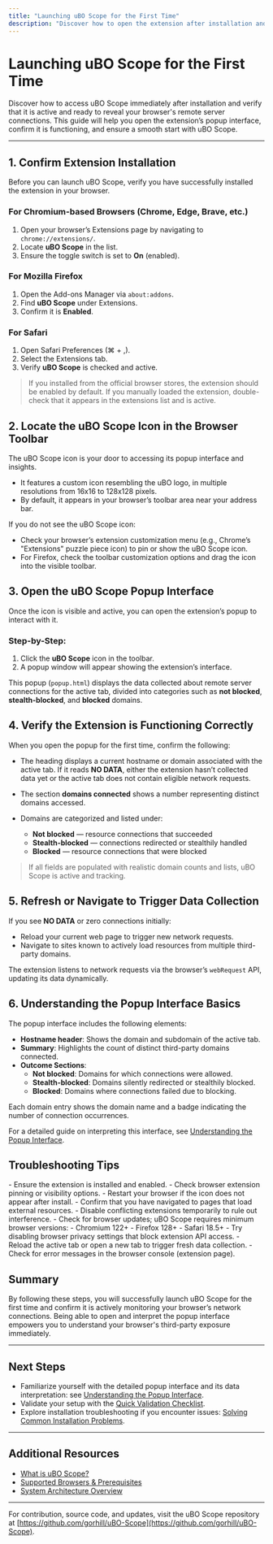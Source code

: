 ```yaml
---
title: "Launching uBO Scope for the First Time"
description: "Discover how to open the extension after installation and verify that it is active in your browser. This walkthrough helps ensure users are able to access and interact with uBO Scope’s popup interface without friction."
---
```


# Launching uBO Scope for the First Time

Discover how to access uBO Scope immediately after installation and verify that it is active and ready to reveal your browser's remote server connections. This guide will help you open the extension’s popup interface, confirm it is functioning, and ensure a smooth start with uBO Scope.

---

## 1. Confirm Extension Installation

Before you can launch uBO Scope, verify you have successfully installed the extension in your browser.

### For Chromium-based Browsers (Chrome, Edge, Brave, etc.)

1. Open your browser’s Extensions page by navigating to `chrome://extensions/`.
2. Locate **uBO Scope** in the list.
3. Ensure the toggle switch is set to **On** (enabled).

### For Mozilla Firefox

1. Open the Add-ons Manager via `about:addons`.
2. Find **uBO Scope** under Extensions.
3. Confirm it is **Enabled**.

### For Safari

1. Open Safari Preferences (⌘ + ,).
2. Select the Extensions tab.
3. Verify **uBO Scope** is checked and active.


> <Tip>
> If you installed from the official browser stores, the extension should be enabled by default. If you manually loaded the extension, double-check that it appears in the extensions list and is active.
> </Tip>


## 2. Locate the uBO Scope Icon in the Browser Toolbar

The uBO Scope icon is your door to accessing its popup interface and insights.

- It features a custom icon resembling the uBO logo, in multiple resolutions from 16x16 to 128x128 pixels.
- By default, it appears in your browser’s toolbar area near your address bar.

If you do not see the uBO Scope icon:

- Check your browser’s extension customization menu (e.g., Chrome’s "Extensions" puzzle piece icon) to pin or show the uBO Scope icon.
- For Firefox, check the toolbar customization options and drag the icon into the visible toolbar.


## 3. Open the uBO Scope Popup Interface

Once the icon is visible and active, you can open the extension’s popup to interact with it.

### Step-by-Step:

1. Click the **uBO Scope** icon in the toolbar.
2. A popup window will appear showing the extension’s interface.

This popup (`popup.html`) displays the data collected about remote server connections for the active tab, divided into categories such as **not blocked**, **stealth-blocked**, and **blocked** domains.


## 4. Verify the Extension is Functioning Correctly

When you open the popup for the first time, confirm the following:

- The heading displays a current hostname or domain associated with the active tab. If it reads **NO DATA**, either the extension hasn’t collected data yet or the active tab does not contain eligible network requests.

- The section **domains connected** shows a number representing distinct domains accessed.

- Domains are categorized and listed under:
  - **Not blocked** — resource connections that succeeded
  - **Stealth-blocked** — connections redirected or stealthily handled
  - **Blocked** — resource connections that were blocked


> <Check>
> If all fields are populated with realistic domain counts and lists, uBO Scope is active and tracking.
> </Check>


## 5. Refresh or Navigate to Trigger Data Collection

If you see **NO DATA** or zero connections initially:

- Reload your current web page to trigger new network requests.
- Navigate to sites known to actively load resources from multiple third-party domains.

The extension listens to network requests via the browser’s `webRequest` API, updating its data dynamically.


## 6. Understanding the Popup Interface Basics

The popup interface includes the following elements:

- **Hostname header**: Shows the domain and subdomain of the active tab.
- **Summary**: Highlights the count of distinct third-party domains connected.
- **Outcome Sections**:
  - **Not blocked**: Domains for which connections were allowed.
  - **Stealth-blocked**: Domains silently redirected or stealthily blocked.
  - **Blocked**: Domains where connections failed due to blocking.

Each domain entry shows the domain name and a badge indicating the number of connection occurrences.

For a detailed guide on interpreting this interface, see [Understanding the Popup Interface](./understanding-the-popup-ui).


## Troubleshooting Tips

<AccordionGroup title="Common Issues When Launching uBO Scope">
<Accordion title="uBO Scope Icon Missing From Toolbar">
- Ensure the extension is installed and enabled.
- Check browser extension pinning or visibility options.
- Restart your browser if the icon does not appear after install.
</Accordion>
<Accordion title="Popup Shows NO DATA Even After Reloading">
- Confirm that you have navigated to pages that load external resources.
- Disable conflicting extensions temporarily to rule out interference.
- Check for browser updates; uBO Scope requires minimum browser versions:
  - Chromium 122+
  - Firefox 128+
  - Safari 18.5+
</Accordion>
<Accordion title="Popup Interface Loads Slowly or Not at All">
- Try disabling browser privacy settings that block extension API access.
- Reload the active tab or open a new tab to trigger fresh data collection.
- Check for error messages in the browser console (extension page).
</Accordion>
</AccordionGroup>


## Summary

By following these steps, you will successfully launch uBO Scope for the first time and confirm it is actively monitoring your browser’s network connections. Being able to open and interpret the popup interface empowers you to understand your browser's third-party exposure immediately.

---

## Next Steps

- Familiarize yourself with the detailed popup interface and its data interpretation: see [Understanding the Popup Interface](./understanding-the-popup-ui).
- Validate your setup with the [Quick Validation Checklist](./quick-validation-checklist).
- Explore installation troubleshooting if you encounter issues: [Solving Common Installation Problems](../troubleshooting-setup/common-problems-installation).

---

## Additional Resources

- [What is uBO Scope?](../../introduction-installation/what-is-ubo-scope)
- [Supported Browsers & Prerequisites](../../introduction-installation/supported-browsers-prerequisites)
- [System Architecture Overview](../../../overview/architecture-and-core-concepts/system-architecture)


---

For contribution, source code, and updates, visit the uBO Scope repository at [https://github.com/gorhill/uBO-Scope](https://github.com/gorhill/uBO-Scope).
